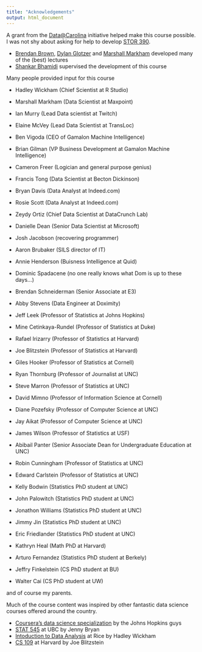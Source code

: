 ```yaml
---
title: "Acknowledgements"
output: html_document
---
```


A grant from the [Data@Carolina](http://data.web.unc.edu/) initiative helped make this course possible. I was not shy about asking for help to develop [STOR 390](https://idc9.github.io/stor390/). 

- [Brendan Brown](http://stat-or-old.oasis.unc.edu/people/graduate-students/brendan-brown), [Dylan Glotzer](http://stat-or-old.oasis.unc.edu/people/graduate-students/dylan-glotzer) and [Marshall Markham](https://www.linkedin.com/in/marshall-markham-840ab24a) developed many of the (best) lectures
- [Shankar Bhamidi](http://shankarbhamidi.web.unc.edu/) supervised the development of this course


Many people provided input for this course

- Hadley Wickham (Chief Scientist at R Studio)
- Marshall Markham (Data Scientist at Maxpoint)
- Ian Murry (Lead Data scientist at Twitch)
- Elaine McVey (Lead Data Scientist at TransLoc)
- Ben Vigoda (CEO of Gamalon Machine Intelligence)
- Brian Gilman (VP Business Development at Gamalon Machine Intelligence)
- Cameron Freer (Logician and general purpose genius)
- Francis Tong (Data Scientist at Becton Dickinson)
- Bryan Davis (Data Analyst at Indeed.com)
- Rosie Scott (Data Analyst at Indeed.com)
- Zeydy Ortiz (Chief Data Scientist at DataCrunch Lab)
- Danielle Dean (Senior Data Scientist at Microsoft)
- Josh Jacobson (recovering programmer)
- Aaron Brubaker (SILS director of IT)
- Annie Henderson (Buisness Intelligence at Quid)
- Dominic Spadacene (no one really knows what Dom is up to these days...)
- Brendan Schneiderman (Senior Associate at E3)
- Abby Stevens (Data Engineer at Doximity)

- Jeff Leek (Professor of Statistics at Johns Hopkins)
- Mine Cetinkaya-Rundel (Professor of Statistics at Duke)
- Rafael Irizarry (Professor of Statistics at Harvard)
- Joe Blitzstein (Professor of Statistics at Harvard)
- Giles Hooker (Professor of Statistics at Cornell)
- Ryan Thornburg (Professor of Journalist at UNC)
- Steve Marron (Professor of Statistics at UNC)
- David Mimno (Professor of Information Science at Cornell)
- Diane Pozefsky (Professor of Computer Science at UNC)
- Jay Aikat (Professor of Computer Science at UNC)
- James Wilson (Professor of Statistics at USF)
- Abibail Panter (Senior Associate Dean for Undergraduate Education at UNC)
- Robin Cunningham (Professor of Statistics at UNC)
- Edward Carlstein (Professor of Statistics at UNC)

- Kelly Bodwin (Statistics PhD student at UNC)
- John Palowitch (Statistics PhD student at UNC)
- Jonathon Williams (Statistics PhD student at UNC)
- Jimmy Jin (Statistics PhD student at UNC)
- Eric Friedlander (Statistics PhD student at UNC)
- Kathryn Heal (Math PhD at Harvard)
- Arturo Fernandez (Statistics PhD student at Berkely)
- Jeffry Finkelstein (CS PhD student at BU)
- Walter Cai (CS PhD student at UW)

 and of course my parents.
 
 Much of the course content was inspired by other fantastic data science courses offered around the country.
 
 - [Coursera's data science specialization](https://www.coursera.org/specializations/jhu-data-science) by the Johns Hopkins guys
 - [STAT 545](http://stat545.com/) at UBC by Jenny Bryan
 - [Intoduction to Data Analysis](http://stat405.had.co.nz/) at Rice by Hadley Wickham
 - [CS 109](http://cs109.github.io/2015/) at Harvard by Joe Blitzstein

 